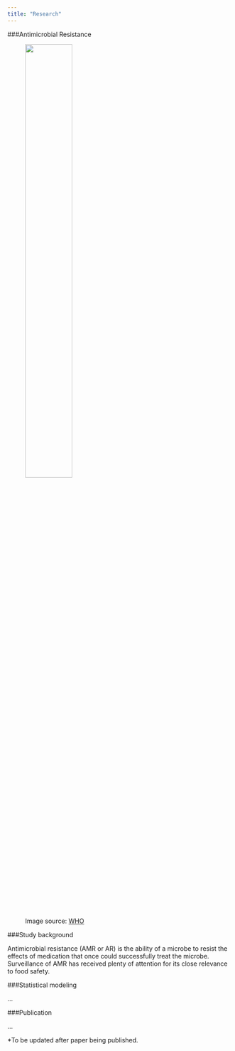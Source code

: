 ```yaml
---
title: "Research"
---
```


###Antimicrobial Resistance

<figure>
  <p><img src="images/amr1.png" style="width:50%; margin-right: 20px" align="top">
  <figcaption> Image source: [WHO](https://www.who.int/antimicrobial-resistance/en/) 
  </figcaption>
</figure>


###Study background

Antimicrobial resistance (AMR or AR) is the ability of a microbe to resist the effects of medication that once could successfully treat the microbe. Surveillance of AMR has received plenty of attention for its close relevance to food safety.  

###Statistical modeling

...

###Publication

...

*To be updated after paper being published.